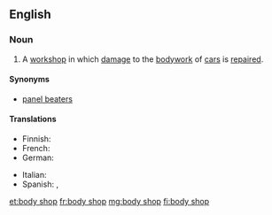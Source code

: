 ==English==

===Noun===
{{en-noun|head=[[body]] [[shop]]}}

# {{label|en|US}} A [[workshop]] in which [[damage]] to the [[bodywork]] of [[car]]s is [[repair]]ed.

====Synonyms====
* [[panel beaters]]

====Translations====
{{trans-top|body shop}}
* Finnish: {{t|fi|peltikorjaamo}}
* French: {{t+|fr|carrosserie|f}}
* German: {{t-needed|de}}
{{trans-mid}}
* Italian: {{t+|it|carrozzeria|f}}
* Spanish: {{t|es|chapista|f}}, {{t|es|latonería|f}}
{{trans-bottom}}

[[et:body shop]]
[[fr:body shop]]
[[mg:body shop]]
[[fi:body shop]]
